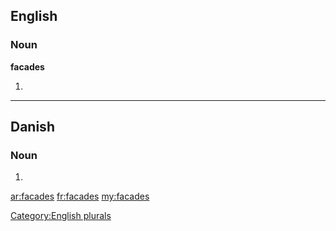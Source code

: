 ==English==

===Noun===
'''facades'''

# {{plural of|[[facade]]}}

[[Category:English plurals]]

----

==Danish==

===Noun===
{{head|da|noun form|g=c}}

# {{form of|genitive singular indefinite|facade|lang=da}}

[[ar:facades]]
[[fr:facades]]
[[my:facades]]